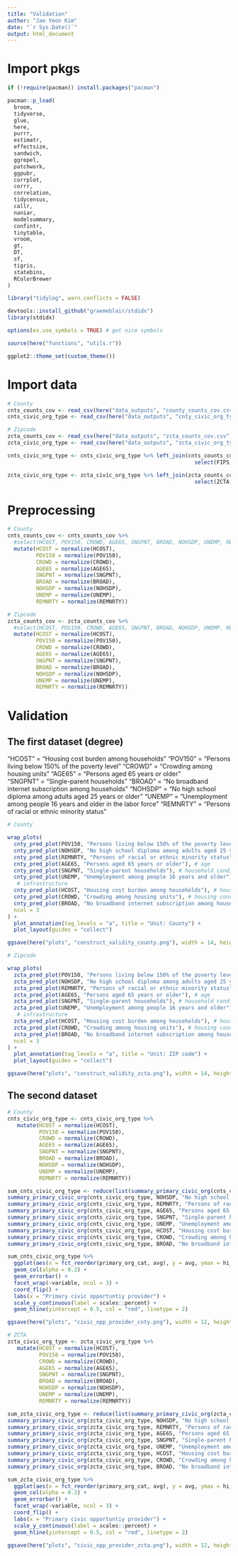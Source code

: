 ```yaml
---
title: "Validation"
author: "Jae Yeon Kim"
date: "`r Sys.Date()`"
output: html_document
---
```


# Import pkgs 

```r
if (!require(pacman)) install.packages("pacman")

pacman::p_load(
  broom, 
  tidyverse,
  glue,
  here,
  purrr,
  estimatr,
  effectsize,
  sandwich,
  ggrepel,
  patchwork,
  ggpubr, 
  corrplot,
  corrr,
  correlation, 
  tidycensus,
  callr,
  naniar,
  modelsummary,
  confintr, 
  tinytable, 
  vroom, 
  gt,
  DT,
  sf,
  tigris,
  statebins,
  RColorBrewer
)

library("tidylog", warn.conflicts = FALSE)

devtools::install_github("graemeblair/stdidx")
library(stdidx)

options(es.use_symbols = TRUE) # get nice symbols

source(here("functions", "utils.r"))

ggplot2::theme_set(custom_theme())
```

# Import data 

```r
# County 
cnts_counts_cov <- read_csv(here("data_outputs", "county_counts_cov.csv"))
cnts_civic_org_type <- read_csv(here("data_outputs", "cnty_civic_org_type.csv"))

# Zipcode
zcta_counts_cov <- read_csv(here("data_outputs", "zcta_counts_cov.csv"))
zcta_civic_org_type <- read_csv(here("data_outputs", "zcta_civic_org_type.csv"))

cnts_civic_org_type <- cnts_civic_org_type %>% left_join(cnts_counts_cov %>%
                                                           select(FIPS, HCOST, POV150, CROWD, AGE65, SNGPNT, BROAD, NOHSDP, UNEMP, REMNRTY), by = c("fips" = "FIPS"))

zcta_civic_org_type <- zcta_civic_org_type %>% left_join(zcta_counts_cov %>%
                                                           select(ZCTA, HCOST, POV150, CROWD, AGE65, SNGPNT, BROAD, NOHSDP, UNEMP, REMNRTY), by = c("ZCTA"))
```

# Preprocessing 

```r
# County 
cnts_counts_cov <- cnts_counts_cov %>%
  #select(HCOST, POV150, CROWD, AGE65, SNGPNT, BROAD, NOHSDP, UNEMP, REMNRTY) %>%
  mutate(HCOST = normalize(HCOST), 
         POV150 = normalize(POV150),
         CROWD = normalize(CROWD),
         AGE65 = normalize(AGE65),
         SNGPNT = normalize(SNGPNT),
         BROAD = normalize(BROAD),
         NOHSDP = normalize(NOHSDP),
         UNEMP = normalize(UNEMP),
         REMNRTY = normalize(REMNRTY))

# Zipcode
zcta_counts_cov <- zcta_counts_cov %>%
  #select(HCOST, POV150, CROWD, AGE65, SNGPNT, BROAD, NOHSDP, UNEMP, REMNRTY) %>%
  mutate(HCOST = normalize(HCOST), 
         POV150 = normalize(POV150),
         CROWD = normalize(CROWD),
         AGE65 = normalize(AGE65),
         SNGPNT = normalize(SNGPNT),
         BROAD = normalize(BROAD),
         NOHSDP = normalize(NOHSDP),
         UNEMP = normalize(UNEMP),
         REMNRTY = normalize(REMNRTY))
```

# Validation

## The first dataset (degree)

"HCOST" = "Housing cost burden among households" 
"POV150" = "Persons living below 150% of the poverty level"
"CROWD" = "Crowding among housing units"
"AGE65" = "Persons aged 65 years or older"     
"SNGPNT" = "Single-parent households"
"BROAD" = "No broadband internet subscription among households"
"NOHSDP" = "No high school diploma among adults aged 25 years or older" 
"UNEMP" = "Unemployment among people 16 years and older in the labor force"
"REMNRTY" = "Persons of racial or ethnic minority status"

```r
# County 

wrap_plots(
  cnty_pred_plot(POV150, "Persons living below 150% of the poverty level"), # poverty
  cnty_pred_plot(NOHSDP, "No high school diploma among adults aged 25 years or older"), # college education
  cnty_pred_plot(REMNRTY, "Persons of racial or ethnic minority status"), # race
  cnty_pred_plot(AGE65, "Persons aged 65 years or older"), # age
  cnty_pred_plot(SNGPNT, "Single-parent households"), # household conditions 
  cnty_pred_plot(UNEMP, "Unemployment among people 16 years and older"), # household conditions 
   # infrastructure 
  cnty_pred_plot(HCOST, "Housing cost burden among households"), # housing conditions 
  cnty_pred_plot(CROWD, "Crowding among housing units"), # housing conditions 
  cnty_pred_plot(BROAD, "No broadband internet subscription among households"), # neighborhood conditions 
  ncol = 3
) +
  plot_annotation(tag_levels = "a", title = "Unit: County") +
  plot_layout(guides = "collect")

ggsave(here("plots", "construct_validity_county.png"), width = 14, height = 14)
```


```r
# Zipcode

wrap_plots(
  zcta_pred_plot(POV150, "Persons living below 150% of the poverty level"), # poverty
  zcta_pred_plot(NOHSDP, "No high school diploma among adults aged 25 years or older"), # college education
  zcta_pred_plot(REMNRTY, "Persons of racial or ethnic minority status"), # race
  zcta_pred_plot(AGE65, "Persons aged 65 years or older"), # age
  zcta_pred_plot(SNGPNT, "Single-parent households"), # household conditions 
  zcta_pred_plot(UNEMP, "Unemployment among people 16 years and older"), # household conditions 
   # infrastructure 
  zcta_pred_plot(HCOST, "Housing cost burden among households"), # housing conditions 
  zcta_pred_plot(CROWD, "Crowding among housing units"), # housing conditions 
  zcta_pred_plot(BROAD, "No broadband internet subscription among households"), # neighborhood conditions 
  ncol = 3
) +
  plot_annotation(tag_levels = "a", title = "Unit: ZIP code") +
  plot_layout(guides = "collect")

ggsave(here("plots", "construct_validity_zcta.png"), width = 14, height = 14)
```

## The second dataset 

```r
# County
cnts_civic_org_type <- cnts_civic_org_type %>%
   mutate(HCOST = normalize(HCOST), 
          POV150 = normalize(POV150),
          CROWD = normalize(CROWD),
          AGE65 = normalize(AGE65),
          SNGPNT = normalize(SNGPNT),
          BROAD = normalize(BROAD),
          NOHSDP = normalize(NOHSDP),
          UNEMP = normalize(UNEMP),
          REMNRTY = normalize(REMNRTY))

sum_cnts_civic_org_type <- reduce(list(summary_primary_civic_org(cnts_civic_org_type, POV150, "Living below 150% of the poverty level"),
summary_primary_civic_org(cnts_civic_org_type, NOHSDP, "No high school diploma among 25 yrs+"),
summary_primary_civic_org(cnts_civic_org_type, REMNRTY, "Persons of racial or ethnic minority status"),
summary_primary_civic_org(cnts_civic_org_type, AGE65, "Persons aged 65 yrs+"),
summary_primary_civic_org(cnts_civic_org_type, SNGPNT, "Single-parent households"),
summary_primary_civic_org(cnts_civic_org_type, UNEMP, "Unemployment among people 16 yrs+"),
summary_primary_civic_org(cnts_civic_org_type, HCOST, "Housing cost burden among households"),
summary_primary_civic_org(cnts_civic_org_type, CROWD, "Crowding among housing units"),
summary_primary_civic_org(cnts_civic_org_type, BROAD, "No broadband internet subscription")), bind_rows)

sum_cnts_civic_org_type %>%
  ggplot(aes(x = fct_reorder(primary_org_cat, avg), y = avg, ymax = hi_ci, ymin = low_ci)) +
  geom_col(alpha = 0.2) +
  geom_errorbar() +
  facet_wrap(~variable, ncol = 3) +
  coord_flip() +
  labs(x = "Primary civic opportuntiy provider") +
  scale_y_continuous(label = scales::percent) +
  geom_hline(yintercept = 0.5, col = "red", linetype = 2)

ggsave(here("plots", "civic_opp_provider_cnty.png"), width = 12, height = 12)
```

```r
# ZCTA
zcta_civic_org_type <- zcta_civic_org_type %>%
   mutate(HCOST = normalize(HCOST), 
          POV150 = normalize(POV150),
          CROWD = normalize(CROWD),
          AGE65 = normalize(AGE65),
          SNGPNT = normalize(SNGPNT),
          BROAD = normalize(BROAD),
          NOHSDP = normalize(NOHSDP),
          UNEMP = normalize(UNEMP),
          REMNRTY = normalize(REMNRTY))

sum_zcta_civic_org_type <- reduce(list(summary_primary_civic_org(zcta_civic_org_type, POV150, "Living below 150% of the poverty level"),
summary_primary_civic_org(zcta_civic_org_type, NOHSDP, "No high school diploma among 25 yrs+"),
summary_primary_civic_org(zcta_civic_org_type, REMNRTY, "Persons of racial or ethnic minority status"),
summary_primary_civic_org(zcta_civic_org_type, AGE65, "Persons aged 65 yrs+"),
summary_primary_civic_org(zcta_civic_org_type, SNGPNT, "Single-parent households"),
summary_primary_civic_org(zcta_civic_org_type, UNEMP, "Unemployment among people 16 yrs+"),
summary_primary_civic_org(zcta_civic_org_type, HCOST, "Housing cost burden among households"),
summary_primary_civic_org(zcta_civic_org_type, CROWD, "Crowding among housing units"),
summary_primary_civic_org(zcta_civic_org_type, BROAD, "No broadband internet subscription")), bind_rows)

sum_zcta_civic_org_type %>%
  ggplot(aes(x = fct_reorder(primary_org_cat, avg), y = avg, ymax = hi_ci, ymin = low_ci)) +
  geom_col(alpha = 0.2) +
  geom_errorbar() +
  facet_wrap(~variable, ncol = 3) +
  coord_flip() +
  labs(x = "Primary civic opportuntiy provider") +
  scale_y_continuous(label = scales::percent) +
  geom_hline(yintercept = 0.5, col = "red", linetype = 2)

ggsave(here("plots", "civic_opp_provider_zcta.png"), width = 12, height = 12)
```